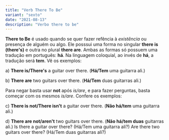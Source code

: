 ```yaml
---
title: "Verb There To Be"
variant: "sexto"
date: "2021-08-13"
description: "Verbo there to be"
---
```


**There to Be** é usado quando se quer fazer refência à _existência_ ou presença de alguém ou algo. Ele posssui uma forma no singular **there is (there's)** e outra no plural **there are**. Ambas as formas só possuem uma tradução em português: **há**. Na linguagem coloquial, ao invés de **há**, a tradução será **tem**. Vê os exemplos:

a) **There is/There's** a guitar over there. (**Há/Tem** uma guitarra ali.)

b) **There are** two guitars over there. (**Há/Tem** duas guitarras ali.)

Para negar basta usar **not** após _is/are_, e para fazer perguntas, basta começar com os mesmos _is/are_. Confere os exemplos:

c) **There is not/There isn't** a guitar over there. (**Não há/tem** uma guitarra ali.)

d) **There are not/aren't** two guitars over there. (**Não há/tem duas** guitarras ali.)
Is there a guitar over there? (Há/Tem uma guitarra ali?)
Are there two guitars over there? (Há/Tem duas guitarras ali?)
